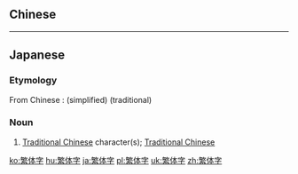 {{also|繁體字}}
==Chinese==
{{zh-see|繁體字}}

----

==Japanese==
{{ja-kanjitab|はん|たい|じ|yomi=on}}

===Etymology===
From Chinese {{etyl|zh|ja|sort=はんたいじ}}: {{m|zh|繁体字}} (simplified) {{m|zh|繁體字}} (traditional)

===Noun===
{{ja-noun|はんたいじ|kyu=繁體字}}

# [[Traditional Chinese]] character(s); [[Traditional Chinese]]

[[ko:繁体字]]
[[hu:繁体字]]
[[ja:繁体字]]
[[pl:繁体字]]
[[uk:繁体字]]
[[zh:繁体字]]